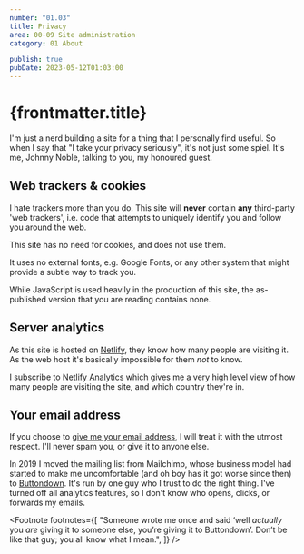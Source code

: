 ```yaml
---
number: "01.03"
title: Privacy
area: 00-09 Site administration
category: 01 About

publish: true
pubDate: 2023-05-12T01:03:00
---
```



# {frontmatter.title}

I'm just a nerd building a site for a thing that I personally find useful. So when I say that "I take your privacy seriously", it's not just some spiel. It's me, Johnny Noble, talking to you, my honoured guest.

## Web trackers & cookies

I hate trackers more than you do. This site will **never** contain **any** third-party 'web trackers', i.e. code that attempts to uniquely identify you and follow you around the web.

This site has no need for cookies, and does not use them.

It uses no external fonts, e.g. Google Fonts, or any other system that might provide a subtle way to track you.

While JavaScript is used heavily in the production of this site, the as-published version that you are reading contains none.

## Server analytics

As this site is hosted on [Netlify](https://netlify.com), they know how many people are visiting it. As the web host it's basically impossible for them _not_ to know.

I subscribe to [Netlify Analytics](https://www.netlify.com/products/analytics/) which gives me a very high level view of how many people are visiting the site, and which country they're in.

## Your email address

If you choose to [give me your email address](/20-29-communication/21-send-and-receive/21.02-mailing-list/), I will treat it with the utmost respect. I'll never spam you, or give it to anyone else.<FootRef n={1} />

In 2019 I moved the mailing list from Mailchimp, whose business model had started to make me uncomfortable (and oh boy has it got worse since then) to [Buttondown](https://buttondown.email). It's run by one guy who I trust to do the right thing. I've turned off all analytics features, so I don't know who opens, clicks, or forwards my emails.

<Footnote
  footnotes={[
    "Someone wrote me once and said &lsquo;well <span style='font-style: italic;'>actually</span> you <span style='font-style: italic;'>are</span> giving it to someone else, you&rsquo;re giving it to Buttondown&rsquo;. Don&rsquo;t be like that guy; you all know what I mean.",
  ]}
/>

